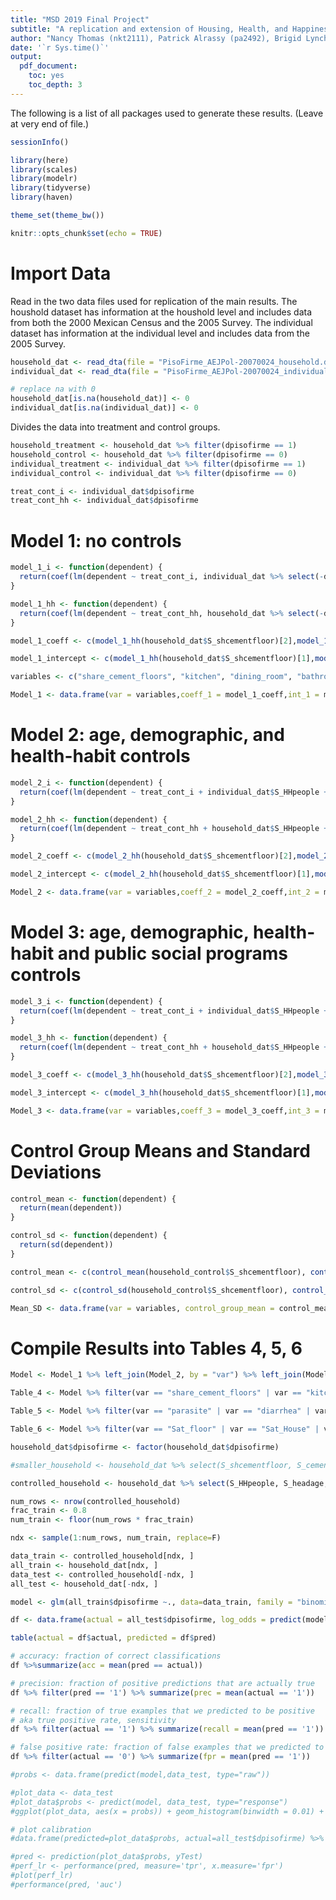 ```yaml
---
title: "MSD 2019 Final Project"
subtitle: "A replication and extension of Housing, Health, and Happiness by Matias D. Cattaneo, Sebastian Galiani, Paul J. Gertler, Sebastian Martinez, and Roccio Titiunik, American Economic Journal: Economic Policy 2009"
author: "Nancy Thomas (nkt2111), Patrick Alrassy (pa2492), Brigid Lynch (bml2133)"
date: '`r Sys.time()`'
output:
  pdf_document:
    toc: yes
    toc_depth: 3
---
```




The following is a list of all packages used to generate these results. (Leave at very end of file.)

```r
sessionInfo()
```

```r
library(here)
library(scales)
library(modelr)
library(tidyverse)
library(haven)

theme_set(theme_bw())

knitr::opts_chunk$set(echo = TRUE)

```

# Import Data

Read in the two data files used for replication of the main results. The houshold dataset has information at the houshold level and includes data from both the 2000 Mexican Census and the 2005 Survey. The individual dataset has information at the individual level and includes data from the 2005 Survey.

```r
household_dat <- read_dta(file = "PisoFirme_AEJPol-20070024_household.dta")
individual_dat <- read_dta(file = "PisoFirme_AEJPol-20070024_individual.dta")

# replace na with 0
household_dat[is.na(household_dat)] <- 0
individual_dat[is.na(individual_dat)] <- 0
```

Divides the data into treatment and control groups.

```r
household_treatment <- household_dat %>% filter(dpisofirme == 1)
household_control <- household_dat %>% filter(dpisofirme == 0)
individual_treatment <- individual_dat %>% filter(dpisofirme == 1)
individual_control <- individual_dat %>% filter(dpisofirme == 0)

treat_cont_i <- individual_dat$dpisofirme
treat_cont_hh <- individual_dat$dpisofirme
```

# Model 1: no controls

```r
model_1_i <- function(dependent) {
  return(coef(lm(dependent ~ treat_cont_i, individual_dat %>% select(-dpisofirme))))
}

model_1_hh <- function(dependent) {
  return(coef(lm(dependent ~ treat_cont_hh, household_dat %>% select(-dpisofirme))))
}

model_1_coeff <- c(model_1_hh(household_dat$S_shcementfloor)[2],model_1_hh(household_dat$S_cementfloorkit)[2],model_1_hh(household_dat$S_cementfloordin)[2],model_1_hh(household_dat$S_cementfloorbat)[2],model_1_hh(household_dat$S_cementfloorbed)[2],model_1_i(individual_dat$S_parcount)[2],model_1_i(individual_dat$S_diarrhea)[2],model_1_i(individual_dat$S_anemia)[2],model_1_i(individual_dat$S_mccdts)[2],model_1_i(individual_dat$S_pbdypct)[2],model_1_i(individual_dat$S_haz)[2],model_1_i(individual_dat$S_whz)[2],model_1_hh(household_dat$S_satisfloor)[2],model_1_hh(household_dat$S_satishouse)[2],model_1_hh(household_dat$S_satislife)[2],model_1_hh(household_dat$S_cesds)[2],model_1_hh(household_dat$S_pss)[2])

model_1_intercept <- c(model_1_hh(household_dat$S_shcementfloor)[1],model_1_hh(household_dat$S_cementfloorkit)[1],model_1_hh(household_dat$S_cementfloordin)[1],model_1_hh(household_dat$S_cementfloorbat)[1],model_1_hh(household_dat$S_cementfloorbed)[1],model_1_i(individual_dat$S_parcount)[1],model_1_i(individual_dat$S_diarrhea)[1],model_1_i(individual_dat$S_anemia)[1],model_1_i(individual_dat$S_mccdts)[1],model_1_i(individual_dat$S_pbdypct)[1],model_1_i(individual_dat$S_haz)[1],model_1_i(individual_dat$S_whz)[1],model_1_hh(household_dat$S_satisfloor)[1],model_1_hh(household_dat$S_satishouse)[1],model_1_hh(household_dat$S_satislife)[1],model_1_hh(household_dat$S_cesds)[1],model_1_hh(household_dat$S_pss)[1])

variables <- c("share_cement_floors", "kitchen", "dining_room", "bathroom", "bedroom", "parasite","diarrhea","anemia","MacArther","Peabody","height","weight","Sat_floor","Sat_House","Sat_life","Depression","Stress")

Model_1 <- data.frame(var = variables,coeff_1 = model_1_coeff,int_1 = model_1_intercept)
```

# Model 2: age, demographic, and health-habit controls

```r
model_2_i <- function(dependent) {
  return(coef(lm(dependent ~ treat_cont_i + individual_dat$S_HHpeople + individual_dat$S_rooms + individual_dat$S_age + individual_dat$S_gender + individual_dat$S_childma + individual_dat$S_childmaage + individual_dat$S_childmaeduc + individual_dat$S_childpa + individual_dat$S_childpaage + individual_dat$S_childpaeduc + individual_dat$S_waterland + individual_dat$S_waterhouse + individual_dat$S_electricity + individual_dat$S_hasanimals + individual_dat$S_animalsinside + individual_dat$S_garbage + individual_dat$S_washhands, individual_dat %>% select(-dpisofirme))))
}

model_2_hh <- function(dependent) {
  return(coef(lm(dependent ~ treat_cont_hh + household_dat$S_HHpeople + household_dat$S_headage + household_dat$S_spouseage + household_dat$S_headeduc + household_dat$S_spouseeduc + household_dat$S_dem1 + household_dat$S_dem2 + household_dat$S_dem3 + household_dat$S_dem4 + household_dat$S_dem5 + household_dat$S_dem6 + household_dat$S_dem7 + household_dat$S_dem8 + household_dat$S_waterland + household_dat$S_waterhouse + household_dat$S_electricity + household_dat$S_hasanimals + household_dat$S_animalsinside + household_dat$S_garbage + household_dat$S_washhands, household_dat %>% select(-dpisofirme))))
}

model_2_coeff <- c(model_2_hh(household_dat$S_shcementfloor)[2],model_2_hh(household_dat$S_cementfloorkit)[2],model_2_hh(household_dat$S_cementfloordin)[2],model_2_hh(household_dat$S_cementfloorbat)[2],model_2_hh(household_dat$S_cementfloorbed)[2],model_2_i(individual_dat$S_parcount)[2],model_2_i(individual_dat$S_diarrhea)[2],model_2_i(individual_dat$S_anemia)[2],model_2_i(individual_dat$S_mccdts)[2],model_2_i(individual_dat$S_pbdypct)[2],model_2_i(individual_dat$S_haz)[2],model_2_i(individual_dat$S_whz)[2],model_2_hh(household_dat$S_satisfloor)[2],model_2_hh(household_dat$S_satishouse)[2],model_2_hh(household_dat$S_satislife)[2],model_2_hh(household_dat$S_cesds)[2],model_2_hh(household_dat$S_pss)[2])

model_2_intercept <- c(model_2_hh(household_dat$S_shcementfloor)[1],model_2_hh(household_dat$S_cementfloorkit)[1],model_2_hh(household_dat$S_cementfloordin)[1],model_2_hh(household_dat$S_cementfloorbat)[1],model_2_hh(household_dat$S_cementfloorbed)[1],model_2_i(individual_dat$S_parcount)[1],model_2_i(individual_dat$S_diarrhea)[1],model_2_i(individual_dat$S_anemia)[1],model_2_i(individual_dat$S_mccdts)[1],model_2_i(individual_dat$S_pbdypct)[1],model_2_i(individual_dat$S_haz)[1],model_2_i(individual_dat$S_whz)[1],model_2_hh(household_dat$S_satisfloor)[1],model_2_hh(household_dat$S_satishouse)[1],model_2_hh(household_dat$S_satislife)[1],model_2_hh(household_dat$S_cesds)[1],model_2_hh(household_dat$S_pss)[1])

Model_2 <- data.frame(var = variables,coeff_2 = model_2_coeff,int_2 = model_2_intercept)
```

# Model 3: age, demographic, health-habit and public social programs controls

```r
model_3_i <- function(dependent) {
  return(coef(lm(dependent ~ treat_cont_i + individual_dat$S_HHpeople + individual_dat$S_rooms + individual_dat$S_age + individual_dat$S_gender + individual_dat$S_childma + individual_dat$S_childmaage + individual_dat$S_childmaeduc + individual_dat$S_childpa + individual_dat$S_childpaage + individual_dat$S_childpaeduc + individual_dat$S_waterland + individual_dat$S_waterhouse + individual_dat$S_electricity + individual_dat$S_hasanimals + individual_dat$S_animalsinside + individual_dat$S_garbage + individual_dat$S_washhands + individual_dat$S_cashtransfers + individual_dat$S_milkprogram + individual_dat$S_foodprogram + individual_dat$S_seguropopular, individual_dat %>% select(-dpisofirme))))
}

model_3_hh <- function(dependent) {
  return(coef(lm(dependent ~ treat_cont_hh + household_dat$S_HHpeople + household_dat$S_headage + household_dat$S_spouseage + household_dat$S_headeduc + household_dat$S_spouseeduc + household_dat$S_dem1 + household_dat$S_dem2 + household_dat$S_dem3 + household_dat$S_dem4 + household_dat$S_dem5 + household_dat$S_dem6 + household_dat$S_dem7 + household_dat$S_dem8 + household_dat$S_waterland + household_dat$S_waterhouse + household_dat$S_electricity + household_dat$S_hasanimals + household_dat$S_animalsinside + household_dat$S_garbage + household_dat$S_washhands + household_dat$S_cashtransfers + household_dat$S_milkprogram + household_dat$S_foodprogram + household_dat$S_seguropopular, household_dat %>% select(-dpisofirme))))
}

model_3_coeff <- c(model_3_hh(household_dat$S_shcementfloor)[2],model_3_hh(household_dat$S_cementfloorkit)[2],model_3_hh(household_dat$S_cementfloordin)[2],model_3_hh(household_dat$S_cementfloorbat)[2],model_3_hh(household_dat$S_cementfloorbed)[2],model_3_i(individual_dat$S_parcount)[2],model_3_i(individual_dat$S_diarrhea)[2],model_3_i(individual_dat$S_anemia)[2],model_3_i(individual_dat$S_mccdts)[2],model_3_i(individual_dat$S_pbdypct)[2],model_3_i(individual_dat$S_haz)[2],model_3_i(individual_dat$S_whz)[2],model_3_hh(household_dat$S_satisfloor)[2],model_3_hh(household_dat$S_satishouse)[2],model_3_hh(household_dat$S_satislife)[2],model_3_hh(household_dat$S_cesds)[2],model_3_hh(household_dat$S_pss)[2])

model_3_intercept <- c(model_3_hh(household_dat$S_shcementfloor)[1],model_3_hh(household_dat$S_cementfloorkit)[1],model_3_hh(household_dat$S_cementfloordin)[1],model_3_hh(household_dat$S_cementfloorbat)[1],model_3_hh(household_dat$S_cementfloorbed)[1],model_3_i(individual_dat$S_parcount)[1],model_3_i(individual_dat$S_diarrhea)[1],model_3_i(individual_dat$S_anemia)[1],model_3_i(individual_dat$S_mccdts)[1],model_3_i(individual_dat$S_pbdypct)[1],model_3_i(individual_dat$S_haz)[1],model_3_i(individual_dat$S_whz)[1],model_3_hh(household_dat$S_satisfloor)[1],model_3_hh(household_dat$S_satishouse)[1],model_3_hh(household_dat$S_satislife)[1],model_3_hh(household_dat$S_cesds)[1],model_3_hh(household_dat$S_pss)[1])

Model_3 <- data.frame(var = variables,coeff_3 = model_3_coeff,int_3 = model_3_intercept)
```

# Control Group Means and Standard Deviations

```r
control_mean <- function(dependent) {
  return(mean(dependent))
}

control_sd <- function(dependent) {
  return(sd(dependent))
}

control_mean <- c(control_mean(household_control$S_shcementfloor), control_mean(household_control$S_cementfloorkit), control_mean(household_control$S_cementfloordin), control_mean(household_control$S_cementfloorbat),control_mean(household_control$S_cementfloorbed),control_mean(individual_control$S_parcount),control_mean(individual_control$S_diarrhea),control_mean(individual_control$S_anemia),control_mean(individual_control$S_mccdts),control_mean(individual_control$S_pbdypct),control_mean(individual_control$S_haz),control_mean(individual_control$S_whz),control_mean(household_control$S_satisfloor),control_mean(household_control$S_satishouse),control_mean(household_control$S_satislife),control_mean(household_control$S_cesds),control_mean(household_control$S_pss))

control_sd <- c(control_sd(household_control$S_shcementfloor), control_sd(household_control$S_cementfloorkit), control_sd(household_control$S_cementfloordin),control_sd(household_control$S_cementfloorbat),control_sd(household_control$S_cementfloorbed),control_sd(individual_control$S_parcount),control_sd(individual_control$S_diarrhea),control_sd(individual_control$S_anemia),control_sd(individual_control$S_mccdts),control_sd(individual_control$S_pbdypct),control_sd(individual_control$S_haz),control_sd(individual_control$S_whz),control_sd(household_control$S_satisfloor),control_sd(household_control$S_satishouse),control_sd(household_control$S_satislife),control_sd(household_control$S_cesds),control_sd(household_control$S_pss))

Mean_SD <- data.frame(var = variables, control_group_mean = control_mean, control_group_sd = control_sd)
```

# Compile Results into Tables 4, 5, 6

```r
Model <- Model_1 %>% left_join(Model_2, by = "var") %>% left_join(Model_3, by = "var") %>% left_join(Mean_SD, by = "var")

Table_4 <- Model %>% filter(var == "share_cement_floors" | var == "kitchen" | var == "dining_room" | var == "bathroom" | var == "bedroom") %>% select(var, control_group_mean, control_group_sd, coeff_1, coeff_2, coeff_3) %>% rename("Model_1" = coeff_1, "Model_2" = coeff_2, "Model_3" = coeff_3, "Dependent" = var)

Table_5 <- Model %>% filter(var == "parasite" | var == "diarrhea" | var == "anemia" | var == "MacArthur" | var == "Peabody" | var == "height" | var == "weight") %>% select(var, control_group_mean, control_group_sd, coeff_1, coeff_2, coeff_3) %>% rename("Model_1" = coeff_1, "Model_2" = coeff_2, "Model_3" = coeff_3, "Dependent" = var)

Table_6 <- Model %>% filter(var == "Sat_floor" | var == "Sat_House" | var == "Sat_life" | var == "Depression" | var == "Stress") %>% select(var, control_group_mean, control_group_sd, coeff_1, coeff_2, coeff_3) %>% rename("Model_1" = coeff_1, "Model_2" = coeff_2, "Model_3" = coeff_3, "Dependent" = var)

```

```r
household_dat$dpisofirme <- factor(household_dat$dpisofirme)

#smaller_household <- household_dat %>% select(S_shcementfloor, S_cementfloorkit, S_cementfloordin, S_cementfloorbat, S_cementfloorbed, S_satisfloor, S_satishouse, S_satislife, S_cesds, S_pss)

controlled_household <- household_dat %>% select(S_HHpeople, S_headage, S_spouseage, S_headeduc, S_spouseeduc, S_dem1, S_dem2, S_dem3, S_dem4, S_dem5, S_dem6, S_dem7, S_dem8, S_waterland, S_waterhouse, S_electricity, S_hasanimals, S_animalsinside, S_garbage, S_washhands, S_cashtransfers, S_milkprogram, S_foodprogram, S_seguropopular)

num_rows <- nrow(controlled_household)
frac_train <- 0.8
num_train <- floor(num_rows * frac_train)

ndx <- sample(1:num_rows, num_train, replace=F)

data_train <- controlled_household[ndx, ]
all_train <- household_dat[ndx, ]
data_test <- controlled_household[-ndx, ]
all_test <- household_dat[-ndx, ]

model <- glm(all_train$dpisofirme ~., data=data_train, family = "binomial")

df <- data.frame(actual = all_test$dpisofirme, log_odds = predict(model, data_test)) %>% mutate(pred = ifelse(log_odds > 0, '1', '0'))

table(actual = df$actual, predicted = df$pred)

# accuracy: fraction of correct classifications
df %>%summarize(acc = mean(pred == actual))

# precision: fraction of positive predictions that are actually true
df %>% filter(pred == '1') %>% summarize(prec = mean(actual == '1'))

# recall: fraction of true examples that we predicted to be positive
# aka true positive rate, sensitivity
df %>% filter(actual == '1') %>% summarize(recall = mean(pred == '1'))

# false positive rate: fraction of false examples that we predicted to be positive
df %>% filter(actual == '0') %>% summarize(fpr = mean(pred == '1'))

#probs <- data.frame(predict(model,data_test, type="raw"))

#plot_data <- data_test
#plot_data$probs <- predict(model, data_test, type="response")
#ggplot(plot_data, aes(x = probs)) + geom_histogram(binwidth = 0.01) + xlab('Predicted probability of Treatment') + ylab('Number of examples')

# plot calibration
#data.frame(predicted=plot_data$probs, actual=all_test$dpisofirme) %>% group_by(predicted=round(predicted*10)/10) %>% summarize(num=n(), actual=mean(actual == "1")) %>% ggplot(data=., aes(x=predicted, y=actual, size=num)) + geom_point() + geom_abline(linetype=2) + scale_x_continuous(labels=percent, lim=c(0,1)) + scale_y_continuous(labels=percent, lim=c(0,1)) + xlab('Predicted probability of Treatment') + ylab('Percent that are actually Treatment')

#pred <- prediction(plot_data$probs, yTest)
#perf_lr <- performance(pred, measure='tpr', x.measure='fpr')
#plot(perf_lr)
#performance(pred, 'auc')
```
